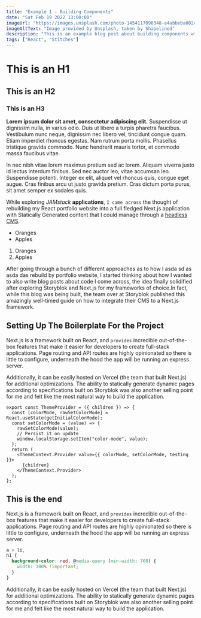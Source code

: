 ```yaml
---
title: "Example 1 - Building Components"
date: "Sat Feb 19 2022 13:00:00"
imageUrl: "https://images.unsplash.com/photo-1454117096348-e4abbeba002c?ixlib=rb-1.2.1&ixid=MnwxMjA3fDB8MHxwaG90by1wYWdlfHx8fGVufDB8fHx8&auto=format&fit=crop&w=1770&q=80"
imageAltText: "Image provided by Unsplash, taken by Shapelined"
description: "This is an example blog post about building components with Stitches"
tags: ["React", "Stitches"]
---
```


# This is an H1

## This is an H2

### This is an H3

**Lorem ipsum dolor sit amet, consectetur adipiscing elit.** Suspendisse ut dignissim nulla, in varius odio.
Duis ut libero a turpis pharetra faucibus. Vestibulum nunc neque, dignissim nec libero vel, tincidunt congue quam.
Etiam imperdiet rhoncus egestas. Nam rutrum porta mollis. Phasellus tristique gravida commodo. Nunc hendrerit mauris tortor, et commodo massa faucibus vitae.

In nec nibh vitae lorem maximus pretium sed ac lorem. Aliquam viverra
justo id lectus interdum finibus. Sed nec auctor leo, vitae accumsan leo. Suspendisse potenti. Integer ex elit, aliquet vel rhoncus quis, congue eget augue. Cras finibus arcu ut justo gravida pretium. Cras dictum porta purus, sit amet semper ex sodales quis.

While exploring _JAMstack_ **applications**, `I came across` the thought of rebuilding my
React portfolio website into a full fledged Next.js application with Statically
Generated content that I could manage through a [headless CMS](https://www.storyblok.com/).

- Oranges
- Apples

1. Oranges
2. Apples

After going through a bunch of different approaches as to how I asda sd as asda das rebuild by
portfolio website, I started thinking about how I wanted to also write blog posts
about code I come across, the idea finally solidified after exploring Storyblok
and Next.js for my frameworks of choice.In fact, while this blog was being
built, the team over at Storyblok published this amazingly well-timed guide on
how to integrate their CMS to a Next.js framework.

## Setting Up The Boilerplate For the Project

Next.js is a framework built on React, and `provides` incredible out-of-the-box
features that make it easier for developers to create full-stack applications.
Page routing and API routes are highly opinionated so there is little to
configure, underneath the hood the app will be running an express server.

Additionally, it can be easily hosted on Vercel (the team that built Next.js)
for additional optimizations. The ability to statically generate dynamic pages
according to specifications built on Storyblok was also another selling point
for me and felt like the most natural way to build the application.

```tsx filename="awesome.js" hl="8" showlineNumbers
export const ThemeProvider = ({ children }) => {
  const [colorMode, rawSetColorMode] = React.useState(getInitialColorMode);
  const setColorMode = (value) => {
    rawSetColorMode(value);
    // Persist it on update
    window.localStorage.setItem("color-mode", value);
  };
  return (
    <ThemeContext.Provider value={{ colorMode, setColorMode, testing }}>
      {children}
    </ThemeContext.Provider>
  );
};
```

## This is the end

Next.js is a framework built on React, and `provides` incredible out-of-the-box
features that make it easier for developers to create full-stack applications.
Page routing and API routes are highly opinionated so there is little to
configure, underneath the hood the app will be running an express server.

```css
a > li,
h1 {
  background-color: red, @media-query (min-width: 768) {
    width: 100% !important;
  }
}
```

Additionally, it can be easily hosted on Vercel (the team that built Next.js)
for additional optimizations. The ability to statically generate dynamic pages
according to specifications built on Storyblok was also another selling point
for me and felt like the most natural way to build the application.
